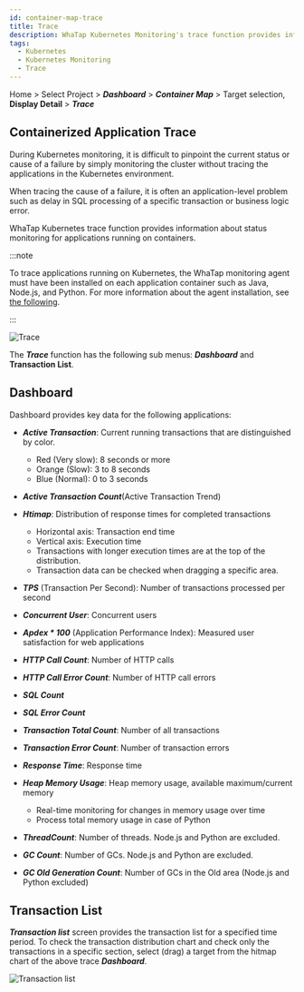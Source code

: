 ```yaml
---
id: container-map-trace
title: Trace
description: WhaTap Kubernetes Monitoring's trace function provides information about status monitoring for applications running on containers.
tags:
  - Kubernetes
  - Kubernetes Monitoring
  - Trace
---
```


Home > Select Project > **_Dashboard_** > **_Container Map_** > Target selection, **Display Detail** > **_Trace_**

## Containerized Application Trace

During Kubernetes monitoring, it is difficult to pinpoint the current status or cause of a failure by simply monitoring the cluster without tracing the applications in the Kubernetes environment.

When tracing the cause of a failure, it is often an application-level problem such as delay in SQL processing of a specific transaction or business logic error.

WhaTap Kubernetes trace function provides information about status monitoring for applications running on containers.

:::note

To trace applications running on Kubernetes, the WhaTap monitoring agent must have been installed on each application container such as Java, Node.js, and Python. For more information about the agent installation, see [the following](install-application-agent).

:::

![Trace](https://img.whatap.io/media/images/whatap_kubernetes_container_map_trace_example.png)

The **_Trace_** function has the following sub menus: **_Dashboard_** and **Transaction List**.

## Dashboard

Dashboard provides key data for the following applications:

-   **_Active Transaction_**: Current running transactions that are distinguished by color.

    -   Red (Very slow): 8 seconds or more
    -   Orange (Slow): 3 to 8 seconds
    -   Blue (Normal): 0 to 3 seconds

-   **_Active Transaction Count_**(Active Transaction Trend)

-   **_Htimap_**: Distribution of response times for completed transactions

    -   Horizontal axis: Transaction end time
    -   Vertical axis: Execution time
    -   Transactions with longer execution times are at the top of the distribution.
    -   Transaction data can be checked when dragging a specific area.

-   **_TPS_** (Transaction Per Second): Number of transactions processed per second

-   **_Concurrent User_**: Concurrent users

-   **_Apdex \* 100_** (Application Performance Index): Measured user satisfaction for web applications

-   **_HTTP Call Count_**: Number of HTTP calls

-   **_HTTP Call Error Count_**: Number of HTTP call errors

-   **_SQL Count_**

-   **_SQL Error Count_**

-   **_Transaction Total Count_**: Number of all transactions

-   **_Transaction Error Count_**: Number of transaction errors

-   **_Response Time_**: Response time

-   **_Heap Memory Usage_**: Heap memory usage, available maximum/current memory

    -   Real-time monitoring for changes in memory usage over time
    -   Process total memory usage in case of Python

-   **_ThreadCount_**: Number of threads. Node.js and Python are excluded.

-   **_GC Count_**: Number of GCs. Node.js and Python are excluded.

-   **_GC Old Generation Count_**: Number of GCs in the Old area (Node.js and Python excluded)

## Transaction List

**_Transaction list_** screen provides the transaction list for a specified time period. To check the transaction distribution chart and check only the transactions in a specific section, select (drag) a target from the hitmap chart of the above trace **_Dashboard_**.

![Transaction list](/img/k8s-tx-list.png)
